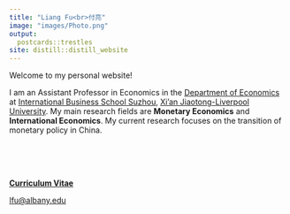 ```yaml
---
title: "Liang Fu<br>付亮"
image: "images/Photo.png"
output:
  postcards::trestles
site: distill::distill_website
---
```

 
Welcome to my personal website!

I am an Assistant Professor in Economics in the [Department of Economics](https://www.xjtlu.edu.cn/en/study/departments/academic-departments/economics/){target="_blank"} at [International Business School Suzhou](https://www.xjtlu.edu.cn/en/study/departments/international-business-school-suzhou/){target="_blank"}, [Xi'an Jiaotong-Liverpool University](https://www.xjtlu.edu.cn/en/){target="_blank"}. My main research fields are **Monetary Economics** and **International Economics**. My current research focuses on the transition of monetary policy in China. 

<br>
<br>
<br>

[**Curriculum Vitae**](cv/CV_Liang_Fu.pdf){target="_blank"}

[lfu\@albany.edu](mailto:Liang.Fu@xjtlu.edu.cn){.email}